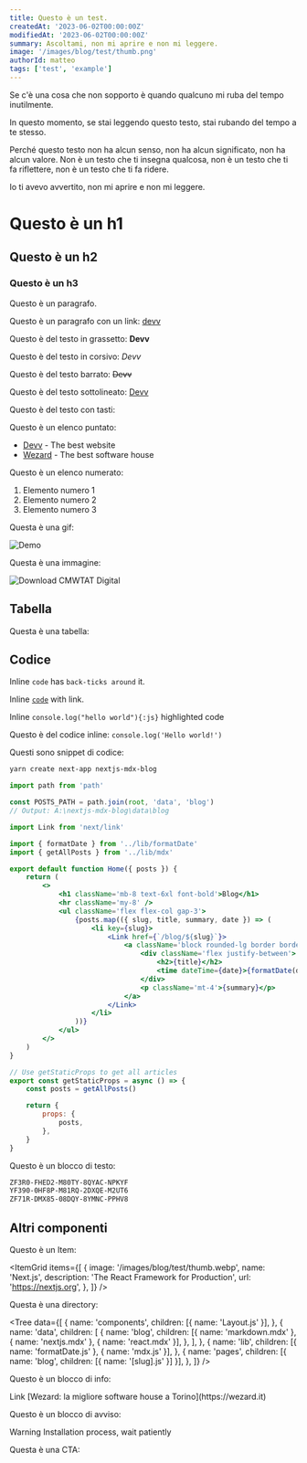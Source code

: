 ```yaml
---
title: Questo è un test.
createdAt: '2023-06-02T00:00:00Z'
modifiedAt: '2023-06-02T00:00:00Z'
summary: Ascoltami, non mi aprire e non mi leggere.
image: '/images/blog/test/thumb.png'
authorId: matteo
tags: ['test', 'example']
---
```


Se c'è una cosa che non sopporto è quando qualcuno mi ruba del tempo inutilmente.

In questo momento, se stai leggendo questo testo, stai rubando del tempo a te stesso.

Perché questo testo non ha alcun senso, non ha alcun significato, non ha alcun valore.
Non è un testo che ti insegna qualcosa, non è un testo che ti fa riflettere, non è un testo che ti fa ridere.

Io ti avevo avvertito, non mi aprire e non mi leggere.

# Questo è un h1

## Questo è un h2

### Questo è un h3

Questo è un paragrafo.

Questo è un paragrafo con un link: [devv](https://devv.it)

Questo è del testo in grassetto: **Devv**

Questo è del testo in corsivo: _Devv_

Questo è del testo barrato: ~~Devv~~

Questo è del testo sottolineato: <u>Devv</u>

Questo è del testo con tasti:

Questo è un elenco puntato:

-   [Devv](https://devv.it) - The best website
-   [Wezard](https://wezard.it) - The best software house

Questo è un elenco numerato:

1. Elemento numero 1
2. Elemento numero 2
3. Elemento numero 3

Questa è una gif:

<Image src='/images/blog/test/example.gif' alt='Demo' width={1500} height={500} />

Questa è una immagine:

<Image src='/images/blog/test/project-example.webp' alt='Download CMWTAT Digital' width={1500} height={500} />

## Tabella

Questa è una tabella:

<Table
    headers={['Example', 'Description', 'Rules']}
    rows={[
        ['$value', 'Lowercase', '✅'],
        ['$Value', 'Uppercase', '✅'],
        ['$_value', 'Underscore', '✅'],
        ['$1value', 'Start from number', '❌'],
    ]}
/>

## Codice

Inline `code` has `back-ticks around` it.

Inline [`code`]() with link.

Inline `console.log("hello world"){:js}` highlighted code

Questo è del codice inline: `console.log('Hello world!')`

Questi sono snippet di codice:

```sh title="Terminal"
yarn create next-app nextjs-mdx-blog
```

```js showLineNumbers title="lib/mdx.js" {3}
import path from 'path'

const POSTS_PATH = path.join(root, 'data', 'blog')
// Output: A:\nextjs-mdx-blog\data\blog
```

```jsx showLineNumbers title="pages/index.js"
import Link from 'next/link'

import { formatDate } from '../lib/formatDate'
import { getAllPosts } from '../lib/mdx'

export default function Home({ posts }) {
    return (
        <>
            <h1 className='mb-8 text-6xl font-bold'>Blog</h1>
            <hr className='my-8' />
            <ul className='flex flex-col gap-3'>
                {posts.map(({ slug, title, summary, date }) => (
                    <li key={slug}>
                        <Link href={`/blog/${slug}`}>
                            <a className='block rounded-lg border border-solid border-gray-300 p-6 shadow-md'>
                                <div className='flex justify-between'>
                                    <h2>{title}</h2>
                                    <time dateTime={date}>{formatDate(date)}</time>
                                </div>
                                <p className='mt-4'>{summary}</p>
                            </a>
                        </Link>
                    </li>
                ))}
            </ul>
        </>
    )
}

// Use getStaticProps to get all articles
export const getStaticProps = async () => {
    const posts = getAllPosts()

    return {
        props: {
            posts,
        },
    }
}
```

Questo è un blocco di testo:

```txt
ZF3R0-FHED2-M80TY-8QYAC-NPKYF
YF390-0HF8P-M81RQ-2DXQE-M2UT6
ZF71R-DMX85-08DQY-8YMNC-PPHV8
```

## Altri componenti

Questo è un Item:

<ItemGrid
    items={[
        {
            image: '/images/blog/test/thumb.webp',
            name: 'Next.js',
            description: 'The React Framework for Production',
            url: 'https://nextjs.org',
        },
    ]}
/>

Questa è una directory:

<Tree
    data={[
        {
            name: 'components',
            children: [{ name: 'Layout.js' }],
        },
        {
            name: 'data',
            children: [
                {
                    name: 'blog',
                    children: [{ name: 'markdown.mdx' }, { name: 'nextjs.mdx' }, { name: 'react.mdx' }],
                },
            ],
        },
        {
            name: 'lib',
            children: [{ name: 'formatDate.js' }, { name: 'mdx.js' }],
        },
        {
            name: 'pages',
            children: [{ name: 'blog', children: [{ name: '[slug].js' }] }],
        },
    ]}
/>

Questo è un blocco di info:

<Alert>
    <AlertTitle>Link</AlertTitle>
    <AlertDescription>[Wezard: la migliore software house a Torino](https://wezard.it)</AlertDescription>
</Alert>

Questo è un blocco di avviso:

<Alert variant='warning'>
    <AlertTitle>Warning</AlertTitle>
    <AlertDescription>Installation process, wait patiently</AlertDescription>
</Alert>

Questa è una CTA:

<CtaCard
    title="Pronto per l'innovazione aziendale?"
    description="Esplora come il mio servizio di Fractional CTO può portare la tua azienda all'avanguardia. Contattami per scoprire i benefici tangibili e trasformare la tua strategia tecnologica."
    primaryButtonText="Contattami Ora"
    primaryButtonUrl="/contacts"
    align="center"
    pattern="circles"
/>